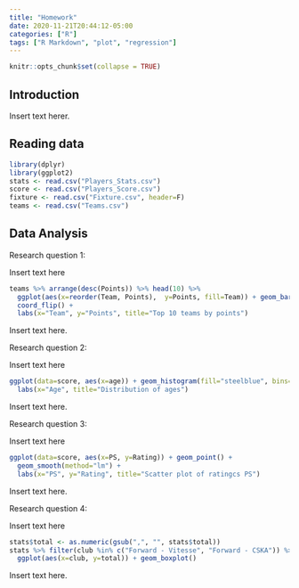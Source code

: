 ```yaml
---
title: "Homework"
date: 2020-11-21T20:44:12-05:00
categories: ["R"]
tags: ["R Markdown", "plot", "regression"]
---
```


```r
knitr::opts_chunk$set(collapse = TRUE)
```


## Introduction
Insert text herer.

## Reading data
```r
library(dplyr)
library(ggplot2)
stats <- read.csv("Players_Stats.csv")
score <- read.csv("Players_Score.csv")
fixture <- read.csv("Fixture.csv", header=F)
teams <- read.csv("Teams.csv")
```

## Data Analysis
Research question 1:

Insert text here

```r
teams %>% arrange(desc(Points)) %>% head(10) %>%
  ggplot(aes(x=reorder(Team, Points),  y=Points, fill=Team)) + geom_bar(stat="identity") +
  coord_flip() +
  labs(x="Team", y="Points", title="Top 10 teams by points")
```

Insert text here.


Research question 2:

Insert text here

```r
ggplot(data=score, aes(x=age)) + geom_histogram(fill="steelblue", bins=30) + 
  labs(x="Age", title="Distribution of ages")
```

Insert text here.



Research question 3:

Insert text here

```r
ggplot(data=score, aes(x=PS, y=Rating)) + geom_point() +
  geom_smooth(method="lm") +
  labs(x="PS", y="Rating", title="Scatter plot of ratingcs PS")
```

Insert text here.



Research question 4:

Insert text here

```r
stats$total <- as.numeric(gsub(",", "", stats$total))
stats %>% filter(club %in% c("Forward - Vitesse", "Forward - CSKA")) %>%
  ggplot(aes(x=club, y=total)) + geom_boxplot()
```

Insert text here.

